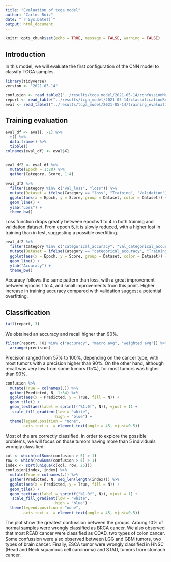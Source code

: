 ```yaml
---
title: "Evaluation of tcga model"
author: "Carlos Ruiz"
date: "`r Sys.Date()`"
output: html_document
---
```


```r
knitr::opts_chunk$set(echo = TRUE, message = FALSE, warning = FALSE)
```


## Introduction

In this model, we will evaluate the first configuration of the CNN model to classify TCGA samples.

```r
library(tidyverse)
version <- "2021-05-14"

confusion <- read_table2("../results/tcga_model/2021-05-14/confussionMatrix.tsv")
report <- read_table("../results/tcga_model/2021-05-14/classificationReport.txt")
eval <- read_table2("../results/tcga_model/2021-05-14/training_evaluation.tsv", col_names =  FALSE)
```

## Training evaluation

```r
eval_df <- eval[, -1] %>%
  t() %>%
  data.frame() %>%
  tibble()
colnames(eval_df) <- eval$X1


eval_df2 <- eval_df %>%
  mutate(Epoch = 1:20) %>%
  gather(Category, Score, 1:4)

eval_df2 %>%
  filter(Category %in% c("val_loss", "loss")) %>%
  mutate(Dataset = ifelse(Category == "loss", "Training", "Validation")) %>%
  ggplot(aes(x = Epoch, y = Score, group = Dataset, color = Dataset)) +
  geom_line() +
  ylab("Loss") +
  theme_bw()
```

Loss function drops greatly between epochs 1 to 4 in both training and validation dataset. From epoch 5, it is slowly reduced, with a higher lost in training than in test, suggesting a possible overfitting.

```r
eval_df2 %>%
  filter(Category %in% c("categorical_accuracy", "val_categorical_accuracy")) %>%
  mutate(Dataset = ifelse(Category == "categorical_accuracy", "Training", "Validation")) %>%
  ggplot(aes(x = Epoch, y = Score, group = Dataset, color = Dataset)) +
  geom_line() +
  ylab("Accuracy") +
  theme_bw()
```

Accuracy follows the same pattern than loss, with a great improvement between epochs 1 to 4, and small improvements from this point. Higher increase in training accuracy compared with validation suggest a potential overfitting.

## Classification

```r
tail(report, 3)
```

We obtained an accuracy and recall higher than 90%.

```r
filter(report, !X1 %in% c("accuracy", "macro avg", "weighted avg")) %>%
  arrange(precision)
```
Precision ranged from 57% to 100%, depending on the cancer type, with most tumors with a precision higher than 90%. On the other hand, although recall was very low from some tumors (15%), for most tumors was higher than 90%.


```r
confusion %>%
  mutate(True = colnames(.)) %>%
  gather(Predicted, N, 1:34) %>%
  ggplot(aes(x = Predicted, y = True, fill = N)) +
  geom_tile() +
  geom_text(aes(label = sprintf("%1.0f", N)), vjust = 1) +
   scale_fill_gradient(low = "white",
                      high = "blue") +
  theme(legend.position = "none",
        axis.text.x  = element_text(angle = 45, vjust=0.5))

```

Most of the are correctly classified. In order to explore the possible problems, we will focus on those tumors having more than 5 individuals wrongly classified:

```r
col <- which(colSums(confusion > 5) > 1)
row <- which(rowSums(confusion > 5) > 1)
index <- sort(unique(c(col, row, 25)))
confusion[index, index] %>%
  mutate(True = colnames(.)) %>%
  gather(Predicted, N, seq_len(length(index))) %>%
  ggplot(aes(x = Predicted, y = True, fill = N)) +
  geom_tile() +
  geom_text(aes(label = sprintf("%1.0f", N)), vjust = 1) +
   scale_fill_gradient(low = "white",
                      high = "blue") +
  theme(legend.position = "none",
        axis.text.x  = element_text(angle = 45, vjust=0.5))

```

The plot show the greatest confussion between the groups. Aroung 10% of normal samples were wrongly classified as BRCA cancer. We also observed that most READ cancer were classified as COAD, two types of colon cancer. Some confussion were also observed between LGG and GBM tumors, two types of brain cancer. Finally, ESCA tumor were wrongly classified in HNSC (Head and Neck squamous cell carcinoma) and STAD, tumors from stomach cancer. 
